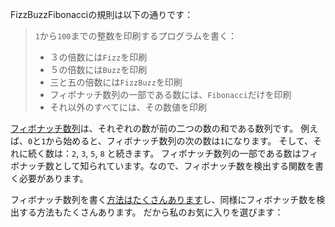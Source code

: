 FizzBuzzFibonacciの規則は以下の通りです：

> `1`から`100`までの整数を印刷するプログラムを書く：
> - ３の倍数には`Fizz`を印刷
> - ５の倍数には`Buzz`を印刷
> - 三と五の倍数には`FizzBuzz`を印刷
> - フィボナッチ数列の一部である数には、`Fibonacci`だけを印刷
> - それ以外のすべてには、その数値を印刷

[フィボナッチ数列](https://en.wikipedia.org/wiki/Fibonacci_sequence)は、それぞれの数が前の二つの数の和である数列です。
例えば、`0`と`1`から始めると、フィボナッチ数列の次の数は`1`になります。
そして、それに続く数は：`2`, `3`, `5`, `8` と続きます。
フィボナッチ数列の一部である数はフィボナッチ数として知られています。なので、フィボナッチ数を検出する関数を書く必要があります。

フィボナッチ数列を書く[方法はたくさんあります](https://rosettacode.org/wiki/Fibonacci_sequence)し、同様にフィボナッチ数を検出する方法もたくさんあります。
だから私のお気に入りを選びます：